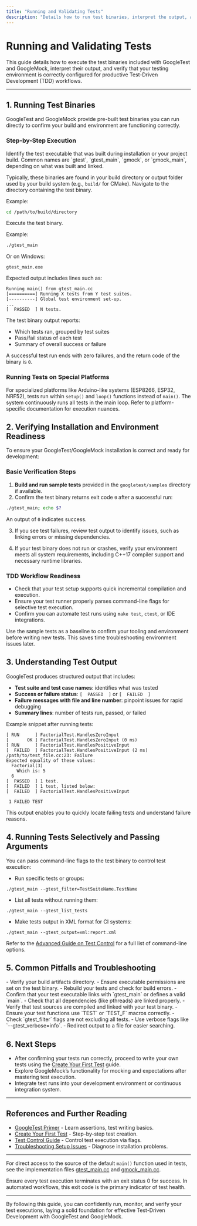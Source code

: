 ```yaml
---
title: "Running and Validating Tests"
description: "Details how to run test binaries, interpret the output, and ensure tests are executing as intended. Provides tips on verifying installation correctness and confirms environment readiness for TDD workflows."
---
```


# Running and Validating Tests

This guide details how to execute the test binaries included with GoogleTest and GoogleMock, interpret their output, and verify that your testing environment is correctly configured for productive Test-Driven Development (TDD) workflows.

---

## 1. Running Test Binaries

GoogleTest and GoogleMock provide pre-built test binaries you can run directly to confirm your build and environment are functioning correctly.

### Step-by-Step Execution

<Steps>
<Step title="Locate the Test Binary">
Identify the test executable that was built during installation or your project build. Common names are `gtest`, `gtest_main`, `gmock`, or `gmock_main`, depending on what was built and linked.

Typically, these binaries are found in your build directory or output folder used by your build system (e.g., `build/` for CMake).
</Step>
<Step title="Open a Terminal or Command Prompt">
Navigate to the directory containing the test binary.

Example:
```bash
cd /path/to/build/directory
```
</Step>
<Step title="Run the Test Binary">
Execute the test binary.

Example:
```bash
./gtest_main
```

Or on Windows:
```batch
gtest_main.exe
```

Expected output includes lines such as:
```plaintext
Running main() from gtest_main.cc
[==========] Running X tests from Y test suites.
[----------] Global test environment set-up.
...
[  PASSED  ] N tests.
```
</Step>
<Step title="Interpret the Output">
The test binary output reports:

- Which tests ran, grouped by test suites
- Pass/fail status of each test
- Summary of overall success or failure

A successful test run ends with zero failures, and the return code of the binary is `0`.
</Step>
</Steps>

### Running Tests on Special Platforms

For specialized platforms like Arduino-like systems (ESP8266, ESP32, NRF52), tests run within `setup()` and `loop()` functions instead of `main()`. The system continuously runs all tests in the main loop. Refer to platform-specific documentation for execution nuances.

## 2. Verifying Installation and Environment Readiness

To ensure your GoogleTest/GoogleMock installation is correct and ready for development:

### Basic Verification Steps

1. **Build and run sample tests** provided in the `googletest/samples` directory if available.
2. Confirm the test binary returns exit code `0` after a successful run:

```bash
./gtest_main; echo $?
```
An output of `0` indicates success.

3. If you see test failures, review test output to identify issues, such as linking errors or missing dependencies.

4. If your test binary does not run or crashes, verify your environment meets all system requirements, including C++17 compiler support and necessary runtime libraries.

### TDD Workflow Readiness

- Check that your test setup supports quick incremental compilation and execution.
- Ensure your test runner properly parses command-line flags for selective test execution.
- Confirm you can automate test runs using `make test`, `ctest`, or IDE integrations.

<Tip>
Use the sample tests as a baseline to confirm your tooling and environment before writing new tests. This saves time troubleshooting environment issues later.
</Tip>

## 3. Understanding Test Output

GoogleTest produces structured output that includes:

- **Test suite and test case names**: identifies what was tested
- **Success or failure status**: `[  PASSED  ]` or `[  FAILED  ]`
- **Failure messages with file and line number**: pinpoint issues for rapid debugging
- **Summary lines**: number of tests run, passed, or failed

Example snippet after running tests:

```plaintext
[ RUN      ] FactorialTest.HandlesZeroInput
[       OK ] FactorialTest.HandlesZeroInput (0 ms)
[ RUN      ] FactorialTest.HandlesPositiveInput
[  FAILED  ] FactorialTest.HandlesPositiveInput (2 ms)
/path/to/test_file.cc:23: Failure
Expected equality of these values:
  Factorial(3)
    Which is: 5
  6
[  PASSED  ] 1 test.
[  FAILED  ] 1 test, listed below:
[  FAILED  ] FactorialTest.HandlesPositiveInput

 1 FAILED TEST
```

This output enables you to quickly locate failing tests and understand failure reasons.

## 4. Running Tests Selectively and Passing Arguments

You can pass command-line flags to the test binary to control test execution:

- Run specific tests or groups:

```
./gtest_main --gtest_filter=TestSuiteName.TestName
```

- List all tests without running them:

```
./gtest_main --gtest_list_tests
```

- Make tests output in XML format for CI systems:

```
./gtest_main --gtest_output=xml:report.xml
```

Refer to the [Advanced Guide on Test Control](/guides/core-testing-workflows/test-control) for a full list of command-line options.

## 5. Common Pitfalls and Troubleshooting

<AccordionGroup title="Troubleshooting Running Tests">
<Accordion title="Test Binary Does Not Execute or is Not Found">
- Verify your build artifacts directory.
- Ensure executable permissions are set on the test binary.
- Rebuild your tests and check for build errors.
</Accordion>
<Accordion title="Tests Fail with Linking Errors">
- Confirm that your test executable links with `gtest_main` or defines a valid `main`.
- Check that all dependencies (like pthreads) are linked properly.
</Accordion>
<Accordion title="No Tests Are Run, Output Indicates Zero Tests">
- Verify that test sources are compiled and linked with your test binary.
- Ensure your test functions use `TEST` or `TEST_F` macros correctly.
- Check `gtest_filter` flags are not excluding all tests.
</Accordion>
<Accordion title="Test Output Is Not Clear or Hard to Interpret">
- Use verbose flags like `--gtest_verbose=info`.
- Redirect output to a file for easier searching.
</Accordion>
</AccordionGroup>

## 6. Next Steps

- After confirming your tests run correctly, proceed to write your own tests using the [Create Your First Test](/getting-started/quickstart-validation/first-test-creation) guide.
- Explore GoogleMock’s functionality for mocking and expectations after mastering test execution.
- Integrate test runs into your development environment or continuous integration system.


---

## References and Further Reading

- [GoogleTest Primer](https://github.com/google/googletest/tree/main/docs/getting-started/primer.md) - Learn assertions, test writing basics.
- [Create Your First Test](https://github.com/google/googletest/tree/main/docs/getting-started/quickstart-validation/first-test-creation.md) - Step-by-step test creation.
- [Test Control Guide](https://github.com/google/googletest/tree/main/docs/guides/core-testing-workflows/test-control.md) - Control test execution via flags.
- [Troubleshooting Setup Issues](https://github.com/google/googletest/tree/main/docs/getting-started/quickstart-validation/troubleshooting-common-issues.md) - Diagnose installation problems.


---

For direct access to the source of the default `main()` function used in tests, see the implementation files [gtest_main.cc](https://github.com/google/googletest/blob/main/googletest/src/gtest_main.cc) and [gmock_main.cc](https://github.com/google/googletest/blob/main/googlemock/src/gmock_main.cc).


<Check>
Ensure every test execution terminates with an exit status 0 for success.
In automated workflows, this exit code is the primary indicator of test health.
</Check>

---

By following this guide, you can confidently run, monitor, and verify your test executions, laying a solid foundation for effective Test-Driven Development with GoogleTest and GoogleMock.
